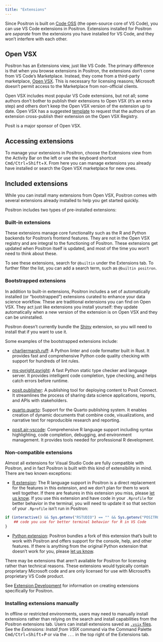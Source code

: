 ```yaml
---
title: "Extensions"
---
```


Since Positron is built on [Code OSS](https://github.com/microsoft/vscode) (the open-source core of VS Code), you can use VS Code extensions in Positron. Extensions installed for Positron are _separate_ from the extensions you have installed for VS Code, and they won't interfere with each other.

<!-- vale Posit.Contractions = NO -->
## Open VSX
<!-- vale Posit.Contractions = YES -->

Positron has an Extensions view, just like VS Code. The primary difference is that when you browse extensions in Positron, the extensions don't come from VS Code's Marketplace. Instead, they come from a third-party marketplace, [Open VSX](https://open-vsx.org/). This is necessary for licensing reasons; Microsoft doesn't permit access to the Marketplace from non-official clients.

Open VSX includes most popular VS Code extensions, but not all; some authors don't bother to publish their extensions to Open VSX (it's an extra step) and others don't keep the Open VSX version of the extension up to date. Open VSX has a suggested [template](https://github.com/open-vsx/publish-extensions/blob/master/docs/external_contribution_request.md) to request that the authors of an extension cross-publish their extension on the Open VSX Registry.

:::{.callout-note}
<!-- vale Posit.Contractions = NO -->
Posit is a major sponsor of Open VSX.
<!-- vale Posit.Contractions = YES -->
:::
 
## Accessing extensions

To manage your extensions in Positron, choose the Extensions view from the Activity Bar on the left or use the keyboard shortcut <kbd>Cmd/Ctrl</kbd>+<kbd>Shift</kbd>+<kbd>X</kbd>. From here you can manage extensions you already have installed or search the Open VSX marketplace for new ones. 

## Included extensions

While you can install many extensions from Open VSX, Positron comes with several extensions already installed to help you get started quickly.

Positron includes two types of pre-installed extensions:

### Built-in extensions

These extensions manage core functionality such as the R and Python backends for Positron's frontend features. They are not in the Open VSX registry and are integral to the functioning of Positron. These extensions get updated when Positron itself is updated, and most of the time you won't need to think about these. 

To see these extensions, search for `@builtin` under the Extensions tab. To further filter the list, you can add a search term, such as `@builtin positron`. 

### Bootstrapped extensions

In addition to built-in extensions, Positron includes a set of automatically installed (or "bootstrapped") extensions curated to enhance your data science workflow. These are traditional extensions you can find on Open VSX. They act just like extensions you install yourself: they update automatically when a new version of the extension is on Open VSX and they can be uninstalled. 

:::{.callout-note}
Positron doesn't currently bundle the [Shiny](https://open-vsx.org/extension/posit/shiny) extension, so you will need to install that if you want to use it.
:::

Some examples of the bootstrapped extensions include: 

- [charliermarsh.ruff](https://open-vsx.org/extension/charliermarsh/ruff): A Python linter and code formatter built in Rust. It provides fast and comprehensive Python code quality checking with support for hundreds of lint rules.

- [ms-pyright.pyright](https://open-vsx.org/extension/ms-pyright/pyright): A fast Python static type checker and language server. It provides intelligent code completion, type checking, and helps catch errors before runtime.

- [posit.publisher](https://open-vsx.org/extension/posit/publisher): A publishing tool for deploying content to Posit Connect. It streamlines the process of sharing data science applications, reports, and APIs with stakeholders.

- [quarto.quarto](https://open-vsx.org/extension/quarto/quarto): Support for the Quarto publishing system. It enables creation of dynamic documents that combine code, visualizations, and narrative text for reproducible research and reporting.

- [posit.air-vscode](https://open-vsx.org/extension/posit/air-vscode): Comprehensive R language support including syntax highlighting, code completion, debugging, and environment management. It provides tools needed for professional R development.



### Non-compatible extensions

Almost all extensions for Visual Studio Code are fully compatible with Positron, and in fact Positron is built with this kind of extensibility in mind. There are two known exceptions:


-   [R extension](https://marketplace.visualstudio.com/items?itemName=REditorSupport.r): The R language support in Positron is a direct replacement for the features in this extension, and we don't plan for them to work well together. If there are features in this extension you miss, please [let us know](https://github.com/posit-dev/ark/issues). If you use this extension and have code in your `.Rprofile` for better behavior in the terminal, you will need to update it so that section of your `.Rprofile` isn't run in Positron:

```r
if (interactive() && Sys.getenv("RSTUDIO") == "" && Sys.getenv("POSITRON") == "") {
    ## code you use for better terminal behavior for R in VS Code
}
```

-   [Python extension](https://marketplace.visualstudio.com/items?itemName=ms-python.python): Positron bundles a fork of this extension that's built to work with Positron and offers support for the console, help, and other features. If there is anything from the original Python extension that doesn't work for you, please [let us know](https://github.com/posit-dev/positron/issues).

There may be extensions that aren't available for Positron for licensing rather than technical reasons. These extensions would typically contain proprietary Microsoft code and are only licensed for use with Microsoft's proprietary VS Code product.

:::{.callout-tip}
See [Extension Development](extension-development.qmd) for information on creating extensions specifically for Positron.
:::

### Installing extensions manually

In offline or restricted environments, users may need to manually install extensions rather than relying on the search and install capabilities from the Positron extensions tab. Users can install extensions saved as [`.vsix` files](https://code.visualstudio.com/api/working-with-extensions/publishing-extension#packaging-extensions). See the *Extensions: Install from VSIX* command via the Command Palette <kbd>Cmd/Ctrl</kbd>+<kbd>Shift</kbd>+<kbd>P</kbd> or via the `...` in the top right of the Extensions tab.
